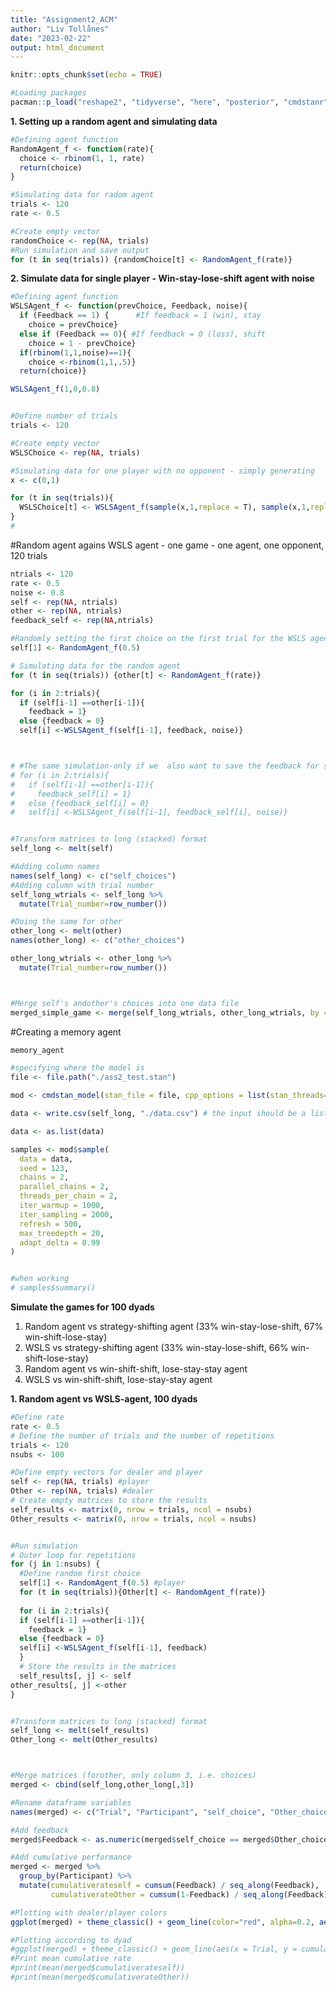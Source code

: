 ```yaml
---
title: "Assignment2_ACM"
author: "Liv Tollånes"
date: "2023-02-22"
output: html_document
---
```


```r
knitr::opts_chunk$set(echo = TRUE)
```


```r
#Loading packages
pacman::p_load("reshape2", "tidyverse", "here", "posterior", "cmdstanr", "brms")
```


**1. Setting up a random agent and simulating data**
```r
#Defining agent function
RandomAgent_f <- function(rate){
  choice <- rbinom(1, 1, rate)
  return(choice)
}

#Simulating data for radom agent
trials <- 120
rate <- 0.5

#Create empty vector
randomChoice <- rep(NA, trials)
#Run simulation and save output
for (t in seq(trials)) {randomChoice[t] <- RandomAgent_f(rate)}

```


**2. Simulate data for single player - Win-stay-lose-shift agent with noise **

```r
#Defining agent function
WSLSAgent_f <- function(prevChoice, Feedback, noise){
  if (Feedback == 1) {      #If feedback = 1 (win), stay
    choice = prevChoice}
  else if (Feedback == 0){ #If feedback = 0 (loss), shift
    choice = 1 - prevChoice}
  if(rbinom(1,1,noise)==1){
    choice <-rbinom(1,1,.5)}
  return(choice)}

WSLSAgent_f(1,0,0.8)


#Define number of trials
trials <- 120

#Create empty vector
WSLSChoice <- rep(NA, trials)

#Simulating data for one player with no opponent - simply generating 
x <- c(0,1)

for (t in seq(trials)){
  WSLSChoice[t] <- WSLSAgent_f(sample(x,1,replace = T), sample(x,1,replace = T),0.7)
}
# 


```


#Random agent agains WSLS agent - one game
- one agent, one opponent, 120 trials
```r
ntrials <- 120
rate <- 0.5
noise <- 0.8
self <- rep(NA, ntrials)
other <- rep(NA, ntrials)
feedback_self <- rep(NA,ntrials)

#Randomly setting the first choice on the first trial for the WSLS agent
self[1] <- RandomAgent_f(0.5)

# Simulating data for the random agent
for (t in seq(trials)) {other[t] <- RandomAgent_f(rate)}

for (i in 2:trials){
  if (self[i-1] ==other[i-1]){
    feedback = 1} 
  else {feedback = 0}
  self[i] <-WSLSAgent_f(self[i-1], feedback, noise)}



# #The same simulation-only if we  also want to save the feedback for self
# for (i in 2:trials){
#   if (self[i-1] ==other[i-1]){
#     feedback_self[i] = 1} 
#   else {feedback_self[i] = 0}
#   self[i] <-WSLSAgent_f(self[i-1], feedback_self[i], noise)}


#Transform matrices to long (stacked) format
self_long <- melt(self)

#Adding column names
names(self_long) <- c("self_choices")
#Adding column with trial number
self_long_wtrials <- self_long %>% 
  mutate(Trial_number=row_number())

#Doing the same for other
other_long <- melt(other)
names(other_long) <- c("other_choices")

other_long_wtrials <- other_long %>% 
  mutate(Trial_number=row_number())



#Merge self's andother's choices into one data file 
merged_simple_game <- merge(self_long_wtrials, other_long_wtrials, by = "Trial_number")

```



#Creating a memory agent
```r
memory_agent
```




```r
#specifying where the model is
file <- file.path("./ass2_test.stan")

mod <- cmdstan_model(stan_file = file, cpp_options = list(stan_threads=TRUE))

data <- write.csv(self_long, "./data.csv") # the input should be a list - not a data frame

data <- as.list(data)

samples <- mod$sample(
  data = data,
  seed = 123,
  chains = 2,
  parallel_chains = 2,
  threads_per_chain = 2,
  iter_warmup = 1000,
  iter_sampling = 2000,
  refresh = 500,
  max_treedepth = 20,
  adapt_delta = 0.99
)


#when working
# samples$summary()
```


























**Simulate the games for 100 dyads**


1. Random agent vs strategy-shifting agent (33% win-stay-lose-shift, 67% win-shift-lose-stay)
2. WSLS vs strategy-shifting agent (33% win-stay-lose-shift, 66% win-shift-lose-stay)
3. Random agent vs win-shift-shift, lose-stay-stay agent
4. WSLS vs win-shift-shift, lose-stay-stay agent



**1. Random agent vs WSLS-agent, 100 dyads**

```r
#Define rate
rate <- 0.5
# Define the number of trials and the number of repetitions
trials <- 120
nsubs <- 100

#Define empty vectors for dealer and player
self <- rep(NA, trials) #player
Other <- rep(NA, trials) #dealer
# Create empty matrices to store the results
self_results <- matrix(0, nrow = trials, ncol = nsubs)
Other_results <- matrix(0, nrow = trials, ncol = nsubs)


#Run simulation
# Outer loop for repetitions
for (j in 1:nsubs) {
  #Define random first choice
  self[1] <- RandomAgent_f(0.5) #player
  for (t in seq(trials)){Other[t] <- RandomAgent_f(rate)}
  
  for (i in 2:trials){
  if (self[i-1] ==other[i-1]){
    feedback = 1} 
  else {feedback = 0}
  self[i] <-WSLSAgent_f(self[i-1], feedback)
  }
  # Store the results in the matrices
  self_results[, j] <- self
other_results[, j] <-other
}


#Transform matrices to long (stacked) format
self_long <- melt(self_results)
Other_long <- melt(Other_results)



#Merge matrices (forother, only column 3, i.e. choices)
merged <- cbind(self_long,other_long[,3])

#Rename dataframe variables
names(merged) <- c("Trial", "Participant", "self_choice", "Other_choice")

#Add feedback
merged$Feedback <- as.numeric(merged$self_choice == merged$Other_choice)

#Add cumulative performance
merged <- merged %>% 
  group_by(Participant) %>% 
  mutate(cumulativerateself = cumsum(Feedback) / seq_along(Feedback),
         cumulativerateOther = cumsum(1-Feedback) / seq_along(Feedback) )

#Plotting with dealer/player colors
ggplot(merged) + theme_classic() + geom_line(color="red", alpha=0.2, aes(x = Trial, y = cumulativerateself, group = Participant)) + geom_line(color="blue", alpha=0.2, aes(x = Trial, y = cumulativerateOther, group = Participant)) + labs(x = "Trial", y = "Cumulative outcome") + ggtitle("Random agent (blue) vs strategy-shifting (red)")

#Plotting according to dyad
#ggplot(merged) + theme_classic() + geom_line(aes(x = Trial, y = cumulativerateself, group = Participant, color = as.factor(Participant))) + geom_line(aes(x = Trial, y = cumulativerateOther, group = Participant, color = as.factor(Participant))) + labs(x = "Trial", y = "Cumulative outcome", color = "Dyad")
#Print mean cumulative rate
#print(mean(merged$cumulativerateself))
#print(mean(merged$cumulativerateOther))
```
